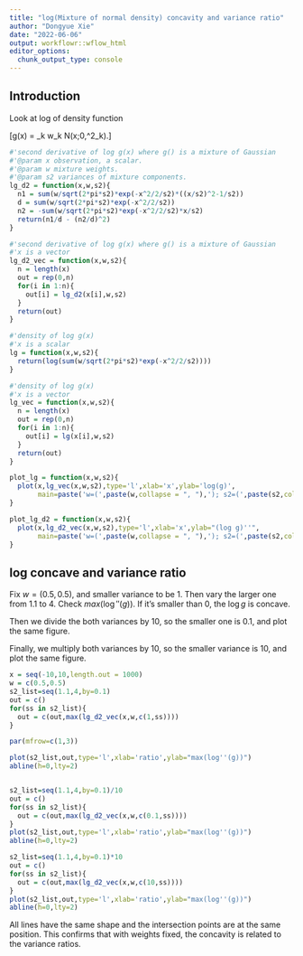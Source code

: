 ```yaml
---
title: "log(Mixture of normal density) concavity and variance ratio"
author: "Dongyue Xie"
date: "2022-06-06"
output: workflowr::wflow_html
editor_options:
  chunk_output_type: console
---
```


## Introduction

Look at log of density function 

\[g(x) = \sum_k w_k N(x;0,\sigma^2_k).\]



```r
#'second derivative of log g(x) where g() is a mixture of Gaussian
#'@param x observation, a scalar.
#'@param w mixture weights.
#'@param s2 variances of mixture components.
lg_d2 = function(x,w,s2){
  n1 = sum(w/sqrt(2*pi*s2)*exp(-x^2/2/s2)*((x/s2)^2-1/s2))
  d = sum(w/sqrt(2*pi*s2)*exp(-x^2/2/s2))
  n2 = -sum(w/sqrt(2*pi*s2)*exp(-x^2/2/s2)*x/s2)
  return(n1/d - (n2/d)^2)
}

#'second derivative of log g(x) where g() is a mixture of Gaussian
#'x is a vector
lg_d2_vec = function(x,w,s2){
  n = length(x)
  out = rep(0,n)
  for(i in 1:n){
    out[i] = lg_d2(x[i],w,s2)
  }
  return(out)
}

#'density of log g(x)
#'x is a scalar
lg = function(x,w,s2){
  return(log(sum(w/sqrt(2*pi*s2)*exp(-x^2/2/s2))))
}

#'density of log g(x)
#'x is a vector
lg_vec = function(x,w,s2){
  n = length(x)
  out = rep(0,n)
  for(i in 1:n){
    out[i] = lg(x[i],w,s2)
  }
  return(out)
}

plot_lg = function(x,w,s2){
  plot(x,lg_vec(x,w,s2),type='l',xlab='x',ylab='log(g)',
       main=paste('w=(',paste(w,collapse = ", "),'); s2=(',paste(s2,collapse = ", "),')',sep=''))
}

plot_lg_d2 = function(x,w,s2){
  plot(x,lg_d2_vec(x,w,s2),type='l',xlab='x',ylab="(log g)''",
       main=paste('w=(',paste(w,collapse = ", "),'); s2=(',paste(s2,collapse = ", "),')',sep=''))
}
```

## log concave and variance ratio

Fix $w=(0.5,0.5)$, and smaller variance to be 1. Then vary the larger one from 1.1 to 4. Check $max(\log''(g))$. If it's smaller than 0, the $\log g$ is concave. 

Then we divide the both variances by 10, so the smaller one is 0.1, and plot the same figure. 

Finally, we multiply both variances by 10, so the smaller variance is 10, and plot the same figure.

```r
x = seq(-10,10,length.out = 1000)
w = c(0.5,0.5)
s2_list=seq(1.1,4,by=0.1)
out = c()
for(ss in s2_list){
  out = c(out,max(lg_d2_vec(x,w,c(1,ss))))
}

par(mfrow=c(1,3))

plot(s2_list,out,type='l',xlab='ratio',ylab="max(log''(g))")
abline(h=0,lty=2)


s2_list=seq(1.1,4,by=0.1)/10
out = c()
for(ss in s2_list){
  out = c(out,max(lg_d2_vec(x,w,c(0.1,ss))))
}
plot(s2_list,out,type='l',xlab='ratio',ylab="max(log''(g))")
abline(h=0,lty=2)

s2_list=seq(1.1,4,by=0.1)*10
out = c()
for(ss in s2_list){
  out = c(out,max(lg_d2_vec(x,w,c(10,ss))))
}
plot(s2_list,out,type='l',xlab='ratio',ylab="max(log''(g))")
abline(h=0,lty=2)
```

All lines have the same shape and the intersection points are at the same position. This confirms that with weights fixed, the concavity is related to the variance ratios.




